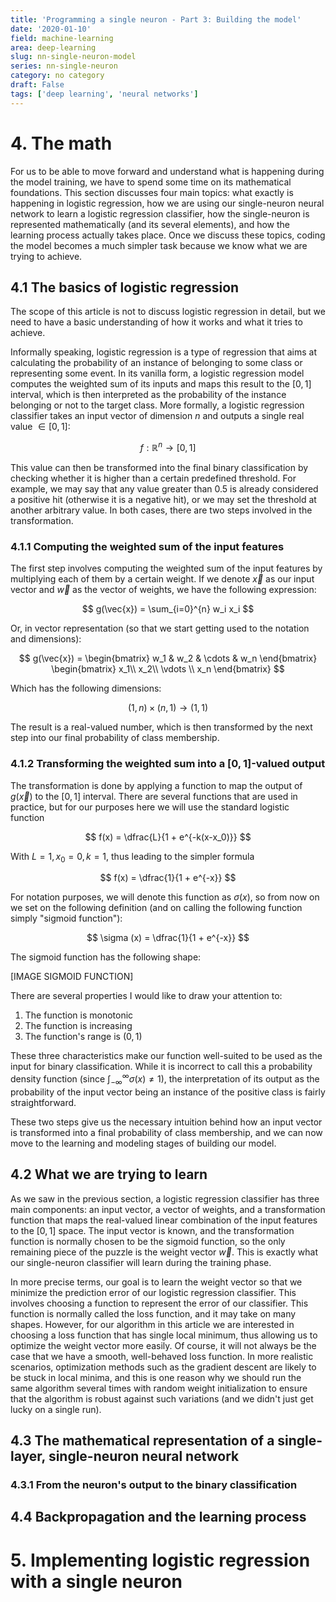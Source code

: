 ```yaml
---
title: 'Programming a single neuron - Part 3: Building the model'
date: '2020-01-10'
field: machine-learning
area: deep-learning
slug: nn-single-neuron-model
series: nn-single-neuron
category: no category
draft: False
tags: ['deep learning', 'neural networks']
---
```


# 4. The math

For us to be able to move forward and understand what is happening during the model training, we have to spend some time on its mathematical foundations. This section discusses four main topics: what exactly is happening in logistic regression, how we are using our single-neuron neural network to learn a logistic regression classifier, how the single-neuron is represented mathematically (and its several elements), and how the learning process actually takes place. Once we discuss these topics, coding the model becomes a much simpler task because we know what we are trying to achieve.

## 4.1 The basics of logistic regression

The scope of this article is not to discuss logistic regression in detail, but we need to have a basic understanding of how it works and what it tries to achieve.

Informally speaking, logistic regression is a type of regression that aims at calculating the probability of an instance of belonging to some class or representing some event. In its vanilla form, a logistic regression model computes the weighted sum of its inputs and maps this result to the $[0, 1]$ interval, which is then interpreted as the probability of the instance belonging or not to the target class. More formally, a logistic regression classifier takes an input vector of dimension $n$ and outputs a single real value $\in [0, 1]$:

$$
f: \mathbb{R}^{n} \rightarrow [0, 1]
$$

This value can then be transformed into the final binary classification by checking whether it is higher than a certain predefined threshold. For example, we may say that any value greater than $0.5$ is already considered a positive hit (otherwise it is a negative hit), or we may set the threshold at another arbitrary value. In both cases, there are two steps involved in the transformation.

### 4.1.1 Computing the weighted sum of the input features

The first step involves computing the weighted sum of the input features by multiplying each of them by a certain weight. If we denote $\vec{x}$ as our input vector and $\vec{w}$ as the vector of weights, we have the following expression:

$$
g(\vec{x}) = \sum_{i=0}^{n} w_i x_i
$$

Or, in vector representation (so that we start getting used to the notation and dimensions):

$$
g(\vec{x}) =
\begin{bmatrix}
w_1 & w_2 & \cdots & w_n
\end{bmatrix}
\begin{bmatrix}
x_1\\
x_2\\
\vdots \\
x_n
\end{bmatrix}
$$

Which has the following dimensions:

$$
(1, n) \times (n, 1) \rightarrow (1, 1)
$$

The result is a real-valued number, which is then transformed by the next step into our final probability of class membership.

### 4.1.2 Transforming the weighted sum into a $[0, 1]$-valued output

The transformation is done by applying a function to map the output of $g(\vec{x})$ to the $[0, 1]$ interval. There are several functions that are used in practice, but for our purposes here we will use the standard logistic function

$$
f(x) = \dfrac{L}{1 + e^{-k(x-x_0)}}
$$

With $L=1, x_0=0, k=1$, thus leading to the simpler formula

$$
f(x) = \dfrac{1}{1 + e^{-x}}
$$

For notation purposes, we will denote this function as $\sigma (x)$, so from now on we set on the following definition (and on calling the following function simply "sigmoid function"):

$$
\sigma (x) = \dfrac{1}{1 + e^{-x}}
$$

The sigmoid function has the following shape:

[IMAGE SIGMOID FUNCTION]

There are several properties I would like to draw your attention to:

1. The function is monotonic
2. The function is increasing
3. The function's range is $(0, 1)$

These three characteristics make our function well-suited to be used as the input for binary classification. While it is incorrect to call this a probability density function (since $\int_{-\infty}^{\infty} \sigma(x) \neq 1$), the interpretation of its output as the probability of the input vector being an instance of the positive class is fairly straightforward.

These two steps give us the necessary intuition behind how an input vector is transformed into a final probability of class membership, and we can now move to the learning and modeling stages of building our model.

## 4.2 What we are trying to learn

As we saw in the previous section, a logistic regression classifier has three main components: an input vector, a vector of weights, and a transformation function that maps the real-valued linear combination of the input features to the $[0, 1]$ space. The input vector is known, and the transformation function is normally chosen to be the sigmoid function, so the only remaining piece of the puzzle is the weight vector $\vec{w}$. This is exactly what our single-neuron classifier will learn during the training phase.

In more precise terms, our goal is to learn the weight vector so that we minimize the prediction error of our logistic regression classifier. This involves choosing a function to represent the error of our classifier. This function is normally called the loss function, and it may take on many shapes. However, for our algorithm in this article we are interested in choosing a loss function that has single local minimum, thus allowing us to optimize the weight vector more easily. Of course, it will not always be the case that we have a smooth, well-behaved loss function. In more realistic scenarios, optimization methods such as the gradient descent are likely to be stuck in local minima, and this is one reason why we should run the same algorithm several times with random weight initialization to ensure that the algorithm is robust against such variations (and we didn't just get lucky on a single run).

## 4.3 The mathematical representation of a single-layer, single-neuron neural network

### 4.3.1 From the neuron's output to the binary classification

## 4.4 Backpropagation and the learning process

# 5. Implementing logistic regression with a single neuron
